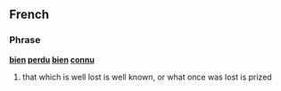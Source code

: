 ==French==

===Phrase===
'''[[bien]] [[perdu]] [[bien]] [[connu]]'''

# that which is well lost is well known, or what once was lost is prized